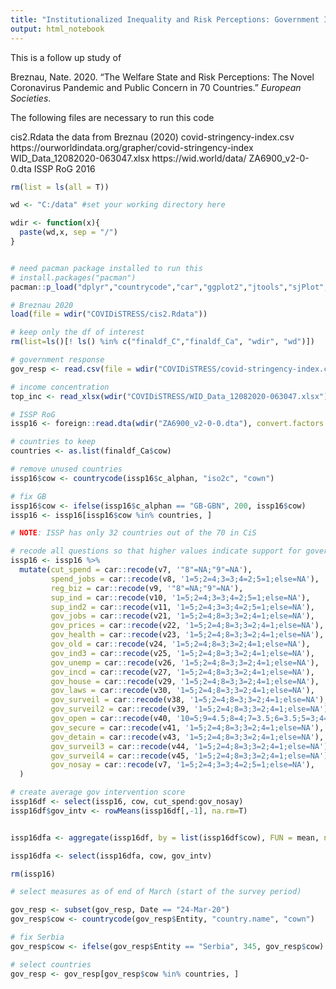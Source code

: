 ```yaml
---
title: "Institutionalized Inequality and Risk Perceptions: Government Intervention and Social Welfare during the Novel Coronavirus Pandemic"
output: html_notebook
---
```


This is a follow up study of 

Breznau, Nate. 2020. “The Welfare State and Risk Perceptions: The Novel Coronavirus Pandemic and Public Concern in 70 Countries.” *European Societies*.

The following files are necessary to run this code

cis2.Rdata                            the data from Breznau (2020)
covid-stringency-index.csv            https://ourworldindata.org/grapher/covid-stringency-index
WID_Data_12082020-063047.xlsx          https://wid.world/data/
ZA6900_v2-0-0.dta                     ISSP RoG 2016


```r

rm(list = ls(all = T))

wd <- "C:/data" #set your working directory here

wdir <- function(x){
  paste(wd,x, sep = "/")
}


# need pacman package installed to run this
# install.packages("pacman")
pacman::p_load("dplyr","countrycode","car","ggplot2","jtools","sjPlot","sjmisc","sjlabelled","tidyverse","psych","lavaan","kableExtra","ggrepel","stringi","margins","readxl","foreign")

```


```r
# Breznau 2020
load(file = wdir("COVIDiSTRESS/cis2.Rdata"))

# keep only the df of interest
rm(list=ls()[! ls() %in% c("finaldf_C","finaldf_Ca", "wdir", "wd")])

# government response
gov_resp <- read.csv(file = wdir("COVIDiSTRESS/covid-stringency-index.csv"), header = T)

# income concentration
top_inc <- read_xlsx(wdir("COVIDiSTRESS/WID_Data_12082020-063047.xlsx"))

# ISSP RoG
issp16 <- foreign::read.dta(wdir("ZA6900_v2-0-0.dta"), convert.factors = F)

# countries to keep
countries <- as.list(finaldf_Ca$cow)

# remove unused countries
issp16$cow <- countrycode(issp16$c_alphan, "iso2c", "cown")

# fix GB
issp16$cow <- ifelse(issp16$c_alphan == "GB-GBN", 200, issp16$cow)
issp16 <- issp16[issp16$cow %in% countries, ]

# NOTE: ISSP has only 32 countries out of the 70 in CiS

```


```r
# recode all questions so that higher values indicate support for government intervention
issp16 <- issp16 %>%
  mutate(cut_spend = car::recode(v7, '"8"=NA;"9"=NA'),
         spend_jobs = car::recode(v8, '1=5;2=4;3=3;4=2;5=1;else=NA'),
         reg_biz = car::recode(v9, '"8"=NA;"9"=NA'),
         sup_ind = car::recode(v10, '1=5;2=4;3=3;4=2;5=1;else=NA'),
         sup_ind2 = car::recode(v11, '1=5;2=4;3=3;4=2;5=1;else=NA'),
         gov_jobs = car::recode(v21, '1=5;2=4;8=3;3=2;4=1;else=NA'),
         gov_prices = car::recode(v22, '1=5;2=4;8=3;3=2;4=1;else=NA'),
         gov_health = car::recode(v23, '1=5;2=4;8=3;3=2;4=1;else=NA'),
         gov_old = car::recode(v24, '1=5;2=4;8=3;3=2;4=1;else=NA'),
         gov_ind3 = car::recode(v25, '1=5;2=4;8=3;3=2;4=1;else=NA'),
         gov_unemp = car::recode(v26, '1=5;2=4;8=3;3=2;4=1;else=NA'),
         gov_incd = car::recode(v27, '1=5;2=4;8=3;3=2;4=1;else=NA'),
         gov_house = car::recode(v29, '1=5;2=4;8=3;3=2;4=1;else=NA'),
         gov_laws = car::recode(v30, '1=5;2=4;8=3;3=2;4=1;else=NA'),
         gov_surveil = car::recode(v38, '1=5;2=4;8=3;3=2;4=1;else=NA'),
         gov_surveil2 = car::recode(v39, '1=5;2=4;8=3;3=2;4=1;else=NA'),
         gov_open = car::recode(v40, '10=5;9=4.5;8=4;7=3.5;6=3.5;5=3;4=2.5;3=2.5;2=2;1=1.5;0=1;else=NA'),
         gov_secure = car::recode(v41, '1=5;2=4;8=3;3=2;4=1;else=NA'),
         gov_detain = car::recode(v43, '1=5;2=4;8=3;3=2;4=1;else=NA'),
         gov_surveil3 = car::recode(v44, '1=5;2=4;8=3;3=2;4=1;else=NA'),
         gov_surveil4 = car::recode(v45, '1=5;2=4;8=3;3=2;4=1;else=NA'),
         gov_nosay = car::recode(v7, '1=5;2=4;3=3;4=2;5=1;else=NA'),
  )

# create average gov intervention score
issp16df <- select(issp16, cow, cut_spend:gov_nosay)
issp16df$gov_intv <- rowMeans(issp16df[,-1], na.rm=T)


issp16dfa <- aggregate(issp16df, by = list(issp16df$cow), FUN = mean, na.rm = T)

issp16dfa <- select(issp16dfa, cow, gov_intv)

rm(issp16)

```

```r

# select measures as of end of March (start of the survey period)

gov_resp <- subset(gov_resp, Date == "24-Mar-20")
gov_resp$cow <- countrycode(gov_resp$Entity, "country.name", "cown")

# fix Serbia
gov_resp$cow <- ifelse(gov_resp$Entity == "Serbia", 345, gov_resp$cow)

# select countries
gov_resp <- gov_resp[gov_resp$cow %in% countries, ]



```

